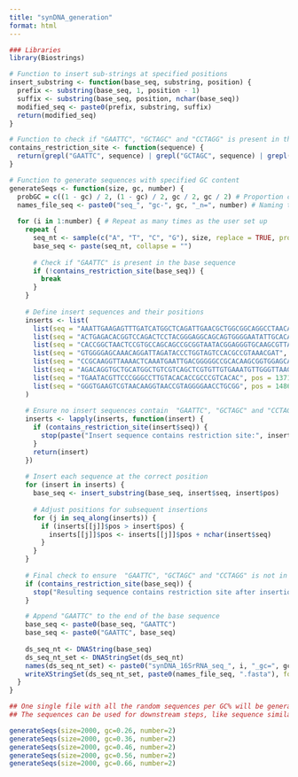 ```yaml
---
title: "synDNA_generation"
format: html
---
```


```r
### Libraries
library(Biostrings)
```


```r
# Function to insert sub-strings at specified positions
insert_substring <- function(base_seq, substring, position) {
  prefix <- substring(base_seq, 1, position - 1)
  suffix <- substring(base_seq, position, nchar(base_seq))
  modified_seq <- paste0(prefix, substring, suffix)
  return(modified_seq)
}

# Function to check if "GAATTC", "GCTAGC" and "CCTAGG" is present in the sequence
contains_restriction_site <- function(sequence) {
  return(grepl("GAATTC", sequence) | grepl("GCTAGC", sequence) | grepl("CCTAGG", sequence))
}

# Function to generate sequences with specified GC content 
generateSeqs <- function(size, gc, number) {
  probGC = c((1 - gc) / 2, (1 - gc) / 2, gc / 2, gc / 2) # Proportion of each nucleotide
  names_file_seq <- paste0("seq_", "gc-", gc, "_n=", number) # Naming the output file
  
  for (i in 1:number) { # Repeat as many times as the user set up
    repeat {
      seq_nt <- sample(c("A", "T", "C", "G"), size, replace = TRUE, prob = probGC)
      base_seq <- paste(seq_nt, collapse = "")
      
      # Check if "GAATTC" is present in the base sequence
      if (!contains_restriction_site(base_seq)) {
        break
      }
    }
    
    # Define insert sequences and their positions
    inserts <- list(
      list(seq = "AAATTGAAGAGTTTGATCATGGCTCAGATTGAACGCTGGCGGCAGGCCTAACACATGCAAGTCGAACGGT", pos = 1),
      list(seq = "ACTGAGACACGGTCCAGACTCCTACGGGAGGCAGCAGTGGGGAATATTGCACAATGGGCGCAAGCCTGAT", pos = 321),
      list(seq = "CACCGGCTAACTCCGTGCCAGCAGCCGCGGTAATACGGAGGGTGCAAGCGTTAATCGGAATTACTGGGCGTAAAGCGCACGCAGGCGGTT", pos = 501),
      list(seq = "GTGGGGAGCAAACAGGATTAGATACCCTGGTAGTCCACGCCGTAAACGAT", pos = 771),
      list(seq = "CCGCAAGGTTAAAACTCAAATGAATTGACGGGGGCCGCACAAGCGGTGGAGCATGTGGTTTAATTCGATGCAACGCGAAGAACCTTACCTGGTCT", pos = 896),
      list(seq = "AGACAGGTGCTGCATGGCTGTCGTCAGCTCGTGTTGTGAAATGTTGGGTTAAGTCCCGCAACGAGCGCAACCCTTATCCT", pos = 1041),
      list(seq = "TGAATACGTTCCCGGGCCTTGTACACACCGCCCGTCACAC", pos = 1371),
      list(seq = "GGGTGAAGTCGTAACAAGGTAACCGTAGGGGAACCTGCGG", pos = 1486)
    )
    
    # Ensure no insert sequences contain  "GAATTC", "GCTAGC" and "CCTAGG" 
    inserts <- lapply(inserts, function(insert) {
      if (contains_restriction_site(insert$seq)) {
        stop(paste("Insert sequence contains restriction site:", insert$seq))
      }
      return(insert)
    })
    
    # Insert each sequence at the correct position
    for (insert in inserts) {
      base_seq <- insert_substring(base_seq, insert$seq, insert$pos)
      
      # Adjust positions for subsequent insertions
      for (j in seq_along(inserts)) {
        if (inserts[[j]]$pos > insert$pos) {
          inserts[[j]]$pos <- inserts[[j]]$pos + nchar(insert$seq)
        }
      }
    }
    
    # Final check to ensure  "GAATTC", "GCTAGC" and "CCTAGG" is not in the resulting sequence
    if (contains_restriction_site(base_seq)) {
      stop("Resulting sequence contains restriction site after insertions.")
    }

    # Append "GAATTC" to the end of the base sequence  
    base_seq <- paste0(base_seq, "GAATTC")
    base_seq <- paste0("GAATTC", base_seq)
  
    ds_seq_nt <- DNAString(base_seq)
    ds_seq_nt_set <- DNAStringSet(ds_seq_nt)
    names(ds_seq_nt_set) <- paste0("synDNA_16SrRNA_seq_", i, "_gc=", gc) # Naming each individual sequence
    writeXStringSet(ds_seq_nt_set, paste0(names_file_seq, ".fasta"), format = 'fasta', append = TRUE)
  }
}
```


```r
## One single file with all the random sequences per GC% will be generate.
## The sequences can be used for downstream steps, like sequence similarity analysis. 

generateSeqs(size=2000, gc=0.26, number=2)
generateSeqs(size=2000, gc=0.36, number=2)
generateSeqs(size=2000, gc=0.46, number=2)
generateSeqs(size=2000, gc=0.56, number=2)
generateSeqs(size=2000, gc=0.66, number=2)
```
